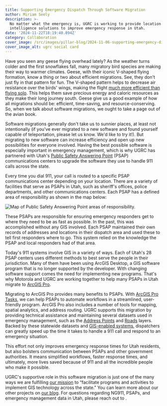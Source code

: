 ```yaml
---
title: Supporting Emergency Dispatch Through Software Migration
author: Miriam Seely
description: >-
  No matter what the emergency is, UGRC is working to provide location
  intelligence solutions to improve emergency response in Utah.
date: '2024-11-22T18:19:40.894Z'
category: Collaboration
cover_image: /src/images/pillar-blog/2024-11-06-supporting-emergency-dispatch-through-software-migration/psapscover.png
cover_image_alt: ugrc social card
---
```





Have you seen any geese flying overhead lately? As the weather turns colder and the first snowflakes fall, many migratory bird species are making their way to warmer climates. Geese, with their iconic V-shaped flying formation, know a thing or two about efficient migrations. See, they don't just fly in that pattern for fun. The V-shaped pattern helps to decrease air resistance over the birds' wings, making the flight [much more efficient than flying solo](https://arc.aiaa.org/doi/abs/10.2514/6.2019-4152). This helps them save precious energy and caloric resources as they make their long journey south. Geese give us a good example of how all migrations should be: efficient, time-saving, and resource-conserving. So, when we talk about software migrations, we ought to take a page out of the avian book.

Software migrations generally don't take us to sunnier places, at least not intentionally (if you've ever migrated to a new software and found yourself capable of teleportation, please let us know. We'd like to try it!). But migrating to new software can increase efficiency and open up new possibilities for everyone involved. Having the best possible software is especially important in emergency management, which is why UGRC has partnered with Utah's [Public Safety Answering Point](https://www.uca911.org/911-division) (PSAP) communications centers to upgrade the software they use to handle 911 calls across the state. 

Every time you dial 911, your call is routed to a specific PSAP communications center depending on your location. There are a variety of facilities that serve as PSAPs in Utah, such as sheriff's offices, police departments, and other communications centers. Each PSAP has a defined area of responsibility as shown in the map below:

<Image src={myImage} loading="eager" alt="Map of Public Safety Answering Point areas of responsibility." />

These PSAPs are responsible for ensuring emergency responders get to where they need to be as fast as possible. In the past, this was accomplished without any GIS involved. Each PSAP maintained their own records of addresses and locations in their dispatch area and used these to tell first responders where to go. This system relied on the knowledge the PSAP and local responders had of that area.

Today's 911 systems involve GIS in a variety of ways. Each of Utah's 28 PSAP centers uses different methods to best serve the people in their jurisdiction. Many of them have been using ArcGIS Desktop, a GIS software program that is no longer supported by the developer. With changing software support comes the need for implementing new programs. That's why Motorola and UGRC are working together to help many PSAPs in Utah migrate to [ArcGIS Pro](https://pro.arcgis.com/en/pro-app/latest/get-started/get-started.htm).

Migrating to ArcGIS Pro provides many benefits to PSAPs. With [ArcGIS Pro Tasks](https://mediaspace.esri.com/media/t/1_dso65m27), we can help PSAPs to automate workflows in a streamlined, user-friendly program. ArcGIS Pro also includes a number of tools for mapping, spatial analytics, and address routing. UGRC supports this migration by providing technical assistance and maintaining several datasets used in emergency management, such as the [Address Points](/products/sgid/location/address-points/) and [Roads](/products/sgid/transportation/road-centerlines/) layers. Backed by these statewide datasets and [GIS-enabled systems](/solutions/#emergency-response), dispatchers can greatly speed up the time it takes to handle a 911 call and respond to an emergency situation.

This effort not only improves emergency response times for Utah residents, but also bolsters communication between PSAPs and other government authorities. It means simplified workflows, faster response times, and ultimately, more lives saved because of 911 and all the incredible people who make it possible.

UGRC's supportive role in this software migration is just one of the many ways we are fulfilling [our mission](/about/) to “facilitate programs and activities to implement GIS technology across the state.” You can learn more about our other projects on [our blog](/blog/). For questions regarding NG911, PSAPs, and emergency management data in Utah, please reach out to <Contacts inline subject={frontmatter.title} contactKey='psap' />.
